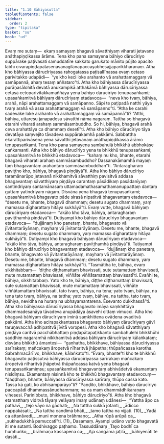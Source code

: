 ```yaml
---
title: "1.10 Bāhiyasutta"
tableOfContents: false
sidebar:
  order: 2
type: "tipitaka"
basket: "su"
book: "ud"
---
```



<DynamicBreadcrumb />

<Division number="10" book="ud">

<Paragraph number="51" book="ud">
Evaṃ me sutaṃ—  ekaṃ samayaṃ bhagavā sāvatthiyaṃ viharati jetavane anāthapiṇḍikassa ārāme. Tena kho pana samayena bāhiyo dārucīriyo suppārake paṭivasati samuddatīre sakkato garukato mānito pūjito apacito lābhī cīvarapiṇḍapātasenāsanagilānapaccayabhesajjaparikkhārānaṃ. Atha kho bāhiyassa dārucīriyassa rahogatassa paṭisallīnassa evaṃ cetaso parivitakko udapādi—  “ye kho keci loke arahanto vā arahattamaggaṃ vā samāpannā, ahaṃ tesaṃ aññataro”ti.
</Paragraph>

<Paragraph number="52" book="ud">
Atha kho bāhiyassa dārucīriyassa purāṇasālohitā devatā anukampikā atthakāmā bāhiyassa dārucīriyassa cetasā cetoparivitakkamaññāya yena bāhiyo dārucīriyo tenupasaṅkami; upasaṅkamitvā bāhiyaṃ dārucīriyaṃ etadavoca—  “neva kho tvaṃ, bāhiya, arahā, nāpi arahattamaggaṃ vā samāpanno. Sāpi te paṭipadā natthi yāya tvaṃ arahā vā assa arahattamaggaṃ vā samāpanno”ti.
</Paragraph>

<Paragraph number="53" book="ud">
“Atha ke carahi sadevake loke arahanto vā arahattamaggaṃ vā samāpannā”ti? “Atthi, bāhiya, uttaresu janapadesu sāvatthī nāma nagaraṃ. Tattha so bhagavā etarahi viharati arahaṃ sammāsambuddho. So hi, bāhiya, bhagavā arahā ceva arahattāya ca dhammaṃ desetī”ti.
</Paragraph>

<Paragraph number="54" book="ud">
Atha kho bāhiyo dārucīriyo tāya devatāya saṃvejito tāvadeva suppārakamhā pakkāmi. Sabbattha ekarattiparivāsena yena sāvatthī jetavanaṃ anāthapiṇḍikassa ārāmo tenupasaṅkami. Tena kho pana samayena sambahulā bhikkhū abbhokāse caṅkamanti. Atha kho bāhiyo dārucīriyo yena te bhikkhū tenupasaṅkami; upasaṅkamitvā te bhikkhū etadavoca—  “kahaṃ nu kho, bhante, etarahi bhagavā viharati arahaṃ sammāsambuddho? Dassanakāmamhā mayaṃ taṃ bhagavantaṃ arahantaṃ sammāsambuddhan”ti. “Antaragharaṃ paviṭṭho kho, bāhiya, bhagavā piṇḍāyā”ti.
</Paragraph>

<Paragraph number="55" book="ud">
Atha kho bāhiyo dārucīriyo taramānarūpo jetavanā nikkhamitvā sāvatthiṃ pavisitvā addasa bhagavantaṃ sāvatthiyaṃ piṇḍāya carantaṃ pāsādikaṃ pasādanīyaṃ santindriyaṃ santamānasaṃ uttamadamathasamathamanuppattaṃ dantaṃ guttaṃ yatindriyaṃ nāgaṃ. Disvāna yena bhagavā tenupasaṅkami; upasaṅkamitvā bhagavato pāde sirasā nipatitvā bhagavantaṃ etadavoca—  “desetu me, bhante, bhagavā dhammaṃ; desetu sugato dhammaṃ, yaṃ mamassa dīgharattaṃ hitāya sukhāyā”ti. Evaṃ vutte, bhagavā bāhiyaṃ dārucīriyaṃ etadavoca—  “akālo kho tāva, bāhiya, antaragharaṃ paviṭṭhamhā piṇḍāyā”ti.
</Paragraph>

<Paragraph number="56" book="ud">
Dutiyampi kho bāhiyo dārucīriyo bhagavantaṃ etadavoca—  “dujjānaṃ kho panetaṃ, bhante, bhagavato vā jīvitantarāyānaṃ, mayhaṃ vā jīvitantarāyānaṃ. Desetu me, bhante, bhagavā dhammaṃ; desetu sugato dhammaṃ, yaṃ mamassa dīgharattaṃ hitāya sukhāyā”ti. Dutiyampi kho bhagavā bāhiyaṃ dārucīriyaṃ etadavoca—  “akālo kho tāva, bāhiya, antaragharaṃ paviṭṭhamhā piṇḍāyā”ti.
</Paragraph>

<Paragraph number="57" book="ud">
Tatiyampi kho bāhiyo dārucīriyo bhagavantaṃ etadavoca—  “dujjānaṃ kho panetaṃ, bhante, bhagavato vā jīvitantarāyānaṃ, mayhaṃ vā jīvitantarāyānaṃ. Desetu me, bhante, bhagavā dhammaṃ; desetu sugato dhammaṃ, yaṃ mamassa dīgharattaṃ hitāya sukhāyā”ti.
</Paragraph>

<Paragraph number="58" book="ud">
“Tasmātiha te, bāhiya, evaṃ sikkhitabbaṃ—  ‘diṭṭhe diṭṭhamattaṃ bhavissati, sute sutamattaṃ bhavissati, mute mutamattaṃ bhavissati, viññāte viññātamattaṃ bhavissatī’ti. Evañhi te, bāhiya, sikkhitabbaṃ. Yato kho te, bāhiya, diṭṭhe diṭṭhamattaṃ bhavissati, sute sutamattaṃ bhavissati, mute mutamattaṃ bhavissati, viññāte viññātamattaṃ bhavissati, tato tvaṃ, bāhiya, na tena; yato tvaṃ, bāhiya, na tena tato tvaṃ, bāhiya, na tattha; yato tvaṃ, bāhiya, na tattha, tato tvaṃ, bāhiya, nevidha na huraṃ na ubhayamantarena. Esevanto dukkhassā”ti.
</Paragraph>

<Paragraph number="59" book="ud">
Atha kho bāhiyassa dārucīriyassa bhagavato imāya saṃkhittāya dhammadesanāya tāvadeva anupādāya āsavehi cittaṃ vimucci.
</Paragraph>

<Paragraph number="60" book="ud">
Atha kho bhagavā bāhiyaṃ dārucīriyaṃ iminā saṃkhittena ovādena ovaditvā pakkāmi. Atha kho acirapakkantassa bhagavato bāhiyaṃ dārucīriyaṃ gāvī taruṇavacchā adhipatitvā jīvitā voropesi.
</Paragraph>

<Paragraph number="61" book="ud">
Atha kho bhagavā sāvatthiyaṃ piṇḍāya caritvā pacchābhattaṃ piṇḍapātapaṭikkanto sambahulehi bhikkhūhi saddhiṃ nagaramhā nikkhamitvā addasa bāhiyaṃ dārucīriyaṃ kālaṅkataṃ; disvāna bhikkhū āmantesi—  “gaṇhatha, bhikkhave, bāhiyassa dārucīriyassa sarīrakaṃ; mañcakaṃ āropetvā nīharitvā jhāpetha; thūpañcassa karotha. Sabrahmacārī vo, bhikkhave, kālaṅkato”ti.
</Paragraph>

<Paragraph number="62" book="ud">
“Evaṃ, bhante”ti kho te bhikkhū bhagavato paṭissutvā bāhiyassa dārucīriyassa sarīrakaṃ mañcakaṃ āropetvā nīharitvā jhāpetvā thūpañcassa katvā yena bhagavā tenupasaṅkamiṃsu; upasaṅkamitvā bhagavantaṃ abhivādetvā ekamantaṃ nisīdiṃsu. Ekamantaṃ nisinnā kho te bhikkhū bhagavantaṃ etadavocuṃ—  “daḍḍhaṃ, bhante, bāhiyassa dārucīriyassa sarīraṃ, thūpo cassa kato. Tassa kā gati, ko abhisamparāyo”ti? “Paṇḍito, bhikkhave, bāhiyo dārucīriyo paccapādi dhammassānudhammaṃ; na ca maṃ dhammādhikaraṇaṃ vihesesi. Parinibbuto, bhikkhave, bāhiyo dārucīriyo”ti.
</Paragraph>

<Paragraph number="63" book="ud">
Atha kho bhagavā etamatthaṃ viditvā tāyaṃ velāyaṃ imaṃ udānaṃ udānesi—
</Paragraph>

<Paragraph number="64" type="verses" book="ud">
_“Yattha āpo ca pathavī,_  
_tejo vāyo na gādhati;_  
_Na tattha sukkā jotanti,_  
_ādicco nappakāsati;_  
_Na tattha candimā bhāti,_  
_tamo tattha na vijjati. (10)_  

</Paragraph>

<Paragraph number="65" type="verses" book="ud">
_Yadā ca attanāvedi,_  
_muni monena brāhmaṇo;_  
_Atha rūpā arūpā ca,_  
_sukhadukkhā pamuccatī”ti. (11)_  


</Paragraph>
</Division>

<Paragraph number="66" type="center" book="ud">
Dasamaṃ.



</Paragraph>

<Paragraph number="67" type="center" book="ud">
Ayampi udāno vutto bhagavatā iti me sutanti.



</Paragraph>

<Paragraph number="68" type="center" book="ud">
Bodhivaggo paṭhamo.



</Paragraph>

<Paragraph number="69" type="center" book="ud">
Tassuddānaṃ


</Paragraph>

<Paragraph number="70" type="verses" book="ud">
_Tayo bodhī ca huṃhuṅko,_  
_brāhmaṇā kassapena ca;_  
_Aja saṅgāma jaṭilā,_  
_bāhiyenāti te dasāti._
</Paragraph>